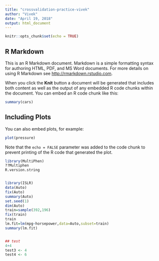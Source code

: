 ```yaml
---
title: "crossvalidation-practice-vivek"
author: "Vivek"
date: "April 19, 2018"
output: html_document
---
```


```r
knitr::opts_chunk$set(echo = TRUE)
```

## R Markdown

This is an R Markdown document. Markdown is a simple formatting syntax for authoring HTML, PDF, and MS Word documents. For more details on using R Markdown see <http://rmarkdown.rstudio.com>.

When you click the **Knit** button a document will be generated that includes both content as well as the output of any embedded R code chunks within the document. You can embed an R code chunk like this:

```r
summary(cars)
```

## Including Plots

You can also embed plots, for example:

```r
plot(pressure)
```

Note that the `echo = FALSE` parameter was added to the code chunk to prevent printing of the R code that generated the plot.

```r
library(MultiPhen)
??Multiphen
R.version.string


library(ISLR)
data(Auto)
fix(Auto)
summary(Auto)
set.seed(1)
dim(Auto)
train=sample(392,196)
fix(train)
train
lm.fit=lm(mpg~horsepower,data=Auto,subset=train)
summary(lm.fit)



```


```r
## test
4+4
test3 <- 4
test4 <- 6

```

